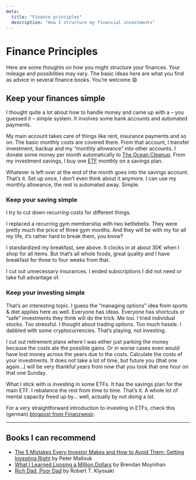 ```yaml
---
meta:
  title: "Finance principles"
  description: "How I structure my financial investments"
---
```


# Finance Principles

Here are some thoughts on how you might structure your finances. Your mileage and possiblities may vary. The basic ideas here are what you find as advice in several finance books. You’re welcome :smile:

## Keep your finances simple

I thought quite a lot about how to handle money and came up with a – you guessed it – simple system. It involves some bank accounts and automated payments.

My main account takes care of things like rent, insurance payments and so on. The basic monthly costs are covered there. From that account, I transfer investment, backup and my “monthly allowance” into other accounts. I donate some money per month automatically to [The Ocean Cleanup](https://www.theoceancleanup.com/). From my investment savings, I buy one [ETF](https://en.wikipedia.org/wiki/Exchange-traded_fund) monthly on a savings plan.

Whatever is left over at the end of the month goes into the savings account. That’s it. Set up once, I don’t even think about it anymore. I can use my monthly allowance, the rest is automated away. Simple.

### Keep your saving simple

I try to cut down recurring costs for different things.

I replaced a recurring gym membership with two kettlebells. They were pretty much the price of three gym months. And they will be with my for all my life, it’s rather hard to break them, you know?

I standardized my breakfast, see above. It clocks in at about 30€ when I shop for all items. But that’s all whole foods, great quality and I have breakfast for three to four weeks from that.

I cut out unnecessary insurances. I ended subscriptions I did not need or take full advantage of.

### Keep your investing simple

That’s an interesting topic. I guess the “managing options” idea from sports & diet applies here as well. Everyone has ideas. Everyone has shortcuts or “safe” investments they think will do the trick. Me too. I tried individual stocks. Too stressful. I thought about trading options. Too much hassle. I dabbled with some cryptocurrencies. That’s playing, not investing.

I cut out retirement plans where I was either just parking the money because the costs ate the possible gains. Or in worse cases even would have lost money across the years due to the costs. Calculate the costs of your investments. It does not take a lot of time, but future you (that one again…) will be very thankful years from now that you took that one hour on that one Sunday.

What I stick with is investing in some ETFs. It has the savings plan for the main ETF. I rebalance the rest from time to time. That’s it. A whole lot of mental capacity freed up by… well, actually by not doing a lot.

For a very straightforward introduction to investing in ETFs, check this (german) [blogpost from Finanzwesir](https://www.finanzwesir.com/blog/etf-depot-geld-anlegen-vermoegensaufbau).

---

## Books I can recommend

- [The 5 Mistakes Every Investor Makes and How to Avoid Them: Getting Investing Right](https://amzn.to/2KWcOGp) by Peter Mallouk
- [What I Learned Loosing a Million Dollars](https://amzn.to/2ZqbjnV) by Brendan Moynihan
- [Rich Dad, Poor Dad](https://amzn.to/2KSMVak) by Robert T. Kiyosaki
